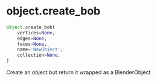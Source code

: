 # object.create_bob { #databpy.object.create_bob }

```python
object.create_bob(
    vertices=None,
    edges=None,
    faces=None,
    name='NewObject',
    collection=None,
)
```

Create an object but return it wrapped as a BlenderObject